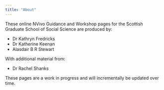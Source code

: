 ```yaml
---
title: "About"
---
```


These online NVivo Guidance and Workshop pages for the Scottish Graduate School of Social Science are produced by:

- Dr Kathryn Fredricks
- Dr Katherine Keenan
- Alasdair B R Stewart

With additional material from:

- Dr Rachel Shanks

These pages are a work in progress and will incrementally be updated over time.
